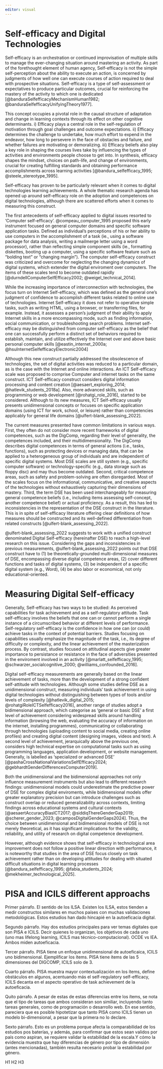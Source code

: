```yaml
---
editor: visual
---
```


# Self-efficacy and Digital Technologies

Self-efficacy is an orchestration or continued improvisation of multiple skills to manage the ever-changing situation around mastering an activity. As part of the forethought element of human agency, Self-efficacy is not the simple self-perception about the ability to execute an action, is concerned by judgments of how well one can execute courses of action required to deal with prospective situations. Self-efficacy is a type of self-assessment or expectatives to produce particular outcomes, crucial for reinforcing the mastery of the activity to which one is dedicated [@banduraSelfefficacyMechanismHuman1982; @banduraSelfefficacyUnifyingTheory1977].

This concept occupies a pivotal role in the causal structure of adaptation and change in learning contexts through its effect on other cognitive determinants. i) Efficacy plays a central role in the self-regulation of motivation through goal challenges and outcome expectations. ii) Efficacy determines the challenge to undertake, how much effort to expend in the endeavor, how long to persevere in the face of obstacles and failure, and whether failures are motivating or demoralizing. iii) Efficacy beliefs also play a key role in shaping the courses lives take by influencing the types of activities and environments people choose to get into. In synthesis, efficacy shapes the mindset, choices on path-life, and change of environments, crucial for creating fulfilling standards and obtaining performance accomplishments across learning activities [@bandura_selfefficacy_1995; @steele_stereotype_1995].

Self-efficacy has proven to be particularly relevant when it comes to digital technologies learning achievements. A whole thematic research agenda has opened up around self-efficacy role on the adoption and competences on digital technologies, although there are scattered efforts when it comes to measuring this construct.

The first antecedents of self-efficacy applied to digital issues resorted to 'Computer self-efficacy'. @compeau_computer_1995 proposed this early instrument focused on general computer domains and specific software application tasks. Defined as individual's perceptions of his or her ability to use computers in the accomplishment of a task (ie., using a software package for data analysis, writing a mailmerge letter using a word processor), rather than reflecting simple component skills (ie., formatting diskettes, booting up a computer, using a specific software feature such as "bolding text" or "changing margin"). The computer self-efficacy construct was criticized and overcome for neglecting the changing dynamics of digital systems, which extender the digital enviroment over computers. The items of these scales tend to become outdated rapidly [@durndellComputerSelfEfficacy2002; @weigel_technical_2014].

While the increasing importance of interconnection with technologies, the focus turn on Internet Self-efficacy, which was defined as the general one's judgment of confidence to accomplish different tasks related to online use of technologies. Internet Self-efficacy it does not refer to operative simple tasks, such as writing HTML, using a browser, or transferring files, for example. Instead, it assesses a person's judgment of their ability to apply Internet skills in a more encompassing mode, such as finding information, social communication, or troubleshooting search problems. Internet self-efficacy may be distinguished from computer self-efficacy as the belief that one can successfully perform a distinct set of behaviors required to establish, maintain, and utilize effectively the Internet over and above basic personal computer skills [@eastin_internet_2000a; @hsuInternetSelfefficacyElectronic2004]

Although this new construct partially addressed the obsolescence of technologies, the set of digital activities was reduced to a particular domain, as is the case with the Internet and online interactions. An ICT Self-efficacy scale was proposed to comprise Computer and internet tasks on the same construct. ICT Self-efficacy construct considers digital information processing and content creation [@aesaert_exploring_2014; @hatlevik_students_2018a]. Also, more advanced skills, such as programming or web development [@rohatgi_role_2016], started to be considered. Although to its new measures, ICT Self-efficacy usually presents unidimensional concepts or focuses on specific application domains (using ICT for work, school, or leisure) rather than competencies applicably for general life domains [@ulfert-blank_assessing_2022].

The current measures presented have common limitations in various ways. First, they often do not consider more recent frameworks of digital competences, such as the DigComp, regarding their level of generality, the competences included, and their multidimensionality. The DigComp describes digital competences in terms of general actions (i.e., tasks, functions), such as protecting devices or managing data, that can be applied to a heterogeneous group of individuals and are independent of specific digital systems. Most DSE scales are still system (e.g., specific computer software) or technology-specific (e.g., data storage such as floppy disc) and may thus become outdated. Second, critical competence areas, such as safety and problem-solving are often disregarded. Most of the scales focus on the informational, communicative, and creative aspects of the technologies without exhaustively capturing their dimensions of mastery. Third, the term DSE has been used interchangeably for measuring general competence beliefs (i.e., including items assessing self-concept, another competence belief) or actual proficiency. As a result, this has led to inconsistencies in the representation of the DSE construct in the literature. This is in spite of self-efficacy literature offering clear definitions of how measures should be constructed and its well-defined differentiation from related constructs [@ulfert-blank_assessing_2022].

@ulfert-blank_assessing_2022 suggests to work with a unified construct denominated Digital Self-efficacy (hereinafter DSE) to reach a high-level research on this issue. Considering the gaps and inconsistencies in previous measurements, @ulfert-blank_assessing_2022 points out that DSE construct have to (1) be theoretically-grounded multi-dimensional measures of DSE, encompassing diverse digital competence areas, (2) cover different functions and tasks of digital systems, (3) be independent of a specific digital system (e.g., Word), (4) be also labor or economical, not only educational-oriented.

# Measuring Digital Self-efficacy

Generally, Self-efficacy has two ways to be studied: As perceived capabilities for task achievement and as a self-regulatory attitude. Task self-efficacy involves the beliefs that one can or cannot perform a single instance of a circumscribed behavior at different levels of performance. Self-regulatory self-efficacy is the confidence in how one can (or could) achieve tasks in the context of potential barriers. Studies focusing on capabilities usually emphasize the magnitude of the task, i.e., its degree of difficulty or complexity, and the linear achievement of the masterization process. By contrast, studies focused on attitudinal aspects give greater importance to persistance or resistance in the face of adversities presented in the enviroment involved in an activity [@marlatt_selfefficacy_1995; @schwarzer_socialcognitive_2000; @williams_confounded_2016].

Digital self-efficacy measurements are generally based on the linear achievement of tasks, more than the development of a strong confident self-attitude with technologies. Although some studies define DSE as a unidimensional construct, measuring individuals’ task achievement in using digital technologies without distinguishing between types of tools and/or levels of complexity [@hatlevik_digital_2015; @rohatgiRoleICTSelfefficacy2016], another range of studies adopt a bidimensional approach, which categorise as 'general or basic DSE' a first level of achievement considering widespread skills around handling information (browsing the web, evaluating the accuracy of information on the internet, installing programmes), communicating or collaborating through technologies (uploading content to social media, creating online profiles) and creating digital content (designing images, videos and text). A second level of achievement, jerarquically above the previous one, considers high technical expertise on computational tasks such as using programming languages, application development, or website management. Generally, is labelled as 'specialized or advanced DSE' [@pashaCrossNationalVariationsSelfEfficacy2024; @gebhardtGenderDifferencesComputer2019].

Both the unidimensional and the bidimensional approaches not only influence measurement instruments but also lead to different research findings: unidimensional models could underestimate the predictive power of DSE for complex digital enviroments, while bidimensional models offer greater explanatory precision but can introduce challenges such as construct overlap or reduced generalizability across contexts, limiting findings across educational systems and cultural contexts [@aesaertAccuracyBiasICT2017; @siddiqThereGenderGap2019; @scherer_gender_2023; @camposDigitalGenderGaps2024]. Thus, the choice between unidimensional and bidimensional models of DSE is not merely theoretical, as it has significant implications for the validity, reliability, and utility of research on digital competence development.

However, although evidence shows that self-efficacy in technological area improvement does not follow a positive linear direction with performance, it is noteworthy that studies in the area of DSE focus closely on task achievement rather than on developing attitudes for dealing with situated difficult situations in digital learning processes [@bandura_selfefficacy_1995; @fabia_students_2024; @mekheimer_technological_2025].

# PISA and ICILS different approachs

Primer párrafo. El sentido de los ILSA. Existen los ILSA, estos tienden a medir constructos similares en muchos países con muchas validaciones metodológicas. Estos estudios han dado hincapié en la autoeficacia digital.

Segundo párrafo. Hay dos estudios principales para ver temas digitales que son PISA e ICILS. Decir quienes lo organizan, los objetivos de cada uno (uno mas lifelong learning, ICILS mas técnico-computacional). OCDE vs IEA. Ambos miden autoeficacia.

Tercer párrafo. PISA tiene un enfoque unidimensional de autoeficaica, ICILS uno bidimensional. Ejemplificar los ítems. PISA tiene ítems de las 5 dimensiones del DIGCOMP, ICILS solo de 3.

Cuarto párrafo. PISA muestra mayor contextualización en los ítems, define obstáculos en algunos, acentuando más el self-regulatory self-efficacy, ICILS decanta en el aspecto operativo de task achievement de la autoeficacia.

Quito párrafo. A pesar de estas de estas diferencias entre los ítems, se nota que el tipo de tareas que ambos consideran son similiar, incluyendo tanto tareas generales, como de programación o desarrollo web. En ese sentido, pareciera que es posible hipotetizar que tanto PISA como ICILS tienen un modelo bi-dimensional, a pesar que la primera no lo declare. 

Sexto párrafo. Esto es un problema porque afecta la comparabilidad de los estudios pos baterías, y además, para confirmar que estos sean validos por país como aspiran, se requiere validar la estabilidad de la escala.Y cómo la evidencia muestra que hay diferencias de género por tipo de dimensión (antes mencionadas), también resulta necesario probar la estabilidad por género.

H1
H2
H3


